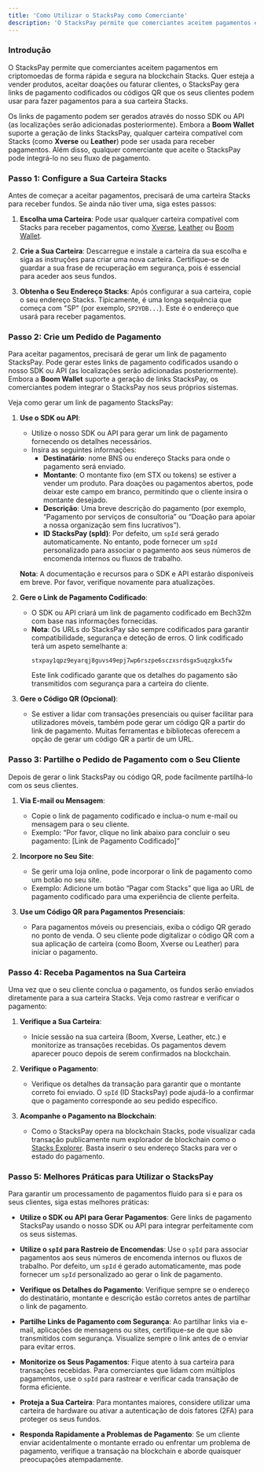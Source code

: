 ```yaml
---
title: 'Como Utilizar o StacksPay como Comerciante'
description: 'O StacksPay permite que comerciantes aceitem pagamentos em criptomoedas de forma rápida e segura na blockchain Stacks.'
---
```


### **Introdução**

O StacksPay permite que comerciantes aceitem pagamentos em criptomoedas de forma rápida e segura na blockchain Stacks. Quer esteja a vender produtos, aceitar doações ou faturar clientes, o StacksPay gera links de pagamento codificados ou códigos QR que os seus clientes podem usar para fazer pagamentos para a sua carteira Stacks.

Os links de pagamento podem ser gerados através do nosso SDK ou API (as localizações serão adicionadas posteriormente). Embora a **Boom Wallet** suporte a geração de links StacksPay, qualquer carteira compatível com Stacks (como **Xverse** ou **Leather**) pode ser usada para receber pagamentos. Além disso, qualquer comerciante que aceite o StacksPay pode integrá-lo no seu fluxo de pagamento.

### **Passo 1: Configure a Sua Carteira Stacks**

Antes de começar a aceitar pagamentos, precisará de uma carteira Stacks para receber fundos. Se ainda não tiver uma, siga estes passos:

1. **Escolha uma Carteira**: Pode usar qualquer carteira compatível com Stacks para receber pagamentos, como [Xverse](https://www.xverse.app/), [Leather](https://leather.io/) ou [Boom Wallet](https://www.boomwallet.app).

2. **Crie a Sua Carteira**: Descarregue e instale a carteira da sua escolha e siga as instruções para criar uma nova carteira. Certifique-se de guardar a sua frase de recuperação em segurança, pois é essencial para aceder aos seus fundos.

3. **Obtenha o Seu Endereço Stacks**: Após configurar a sua carteira, copie o seu endereço Stacks. Tipicamente, é uma longa sequência que começa com "SP" (por exemplo, `SP2YDB...`). Este é o endereço que usará para receber pagamentos.

### **Passo 2: Crie um Pedido de Pagamento**

Para aceitar pagamentos, precisará de gerar um link de pagamento StacksPay. Pode gerar estes links de pagamento codificados usando o nosso SDK ou API (as localizações serão adicionadas posteriormente). Embora a **Boom Wallet** suporte a geração de links StacksPay, os comerciantes podem integrar o StacksPay nos seus próprios sistemas.

Veja como gerar um link de pagamento StacksPay:

1. **Use o SDK ou API**:
   - Utilize o nosso SDK ou API para gerar um link de pagamento fornecendo os detalhes necessários.
   - Insira as seguintes informações:
     - **Destinatário**: nome BNS ou endereço Stacks para onde o pagamento será enviado.
     - **Montante**: O montante fixo (em STX ou tokens) se estiver a vender um produto. Para doações ou pagamentos abertos, pode deixar este campo em branco, permitindo que o cliente insira o montante desejado.
     - **Descrição**: Uma breve descrição do pagamento (por exemplo, “Pagamento por serviços de consultoria” ou “Doação para apoiar a nossa organização sem fins lucrativos”).
     - **ID StacksPay (spId)**: Por defeito, um `spId` será gerado automaticamente. No entanto, pode fornecer um `spId` personalizado para associar o pagamento aos seus números de encomenda internos ou fluxos de trabalho.

   **Nota**: A documentação e recursos para o SDK e API estarão disponíveis em breve. Por favor, verifique novamente para atualizações.

2. **Gere o Link de Pagamento Codificado**:
   - O SDK ou API criará um link de pagamento codificado em Bech32m com base nas informações fornecidas.
   - **Nota**: Os URLs do StacksPay são sempre codificados para garantir compatibilidade, segurança e deteção de erros. O link codificado terá um aspeto semelhante a:
     ```
     stxpay1qpz9eyarqj8guvs49epj7wp6rszpe6sczxsrdsgx5uqzgkx5fw
     ```
     Este link codificado garante que os detalhes do pagamento são transmitidos com segurança para a carteira do cliente.

3. **Gere o Código QR (Opcional)**:
   - Se estiver a lidar com transações presenciais ou quiser facilitar para utilizadores móveis, também pode gerar um código QR a partir do link de pagamento. Muitas ferramentas e bibliotecas oferecem a opção de gerar um código QR a partir de um URL.

### **Passo 3: Partilhe o Pedido de Pagamento com o Seu Cliente**

Depois de gerar o link StacksPay ou código QR, pode facilmente partilhá-lo com os seus clientes.

1. **Via E-mail ou Mensagem**:
   - Copie o link de pagamento codificado e inclua-o num e-mail ou mensagem para o seu cliente.
   - Exemplo: “Por favor, clique no link abaixo para concluir o seu pagamento: [Link de Pagamento Codificado]”

2. **Incorpore no Seu Site**:
   - Se gerir uma loja online, pode incorporar o link de pagamento como um botão no seu site.
   - Exemplo: Adicione um botão “Pagar com Stacks” que liga ao URL de pagamento codificado para uma experiência de cliente perfeita.

3. **Use um Código QR para Pagamentos Presenciais**:
   - Para pagamentos móveis ou presenciais, exiba o código QR gerado no ponto de venda. O seu cliente pode digitalizar o código QR com a sua aplicação de carteira (como Boom, Xverse ou Leather) para iniciar o pagamento.

### **Passo 4: Receba Pagamentos na Sua Carteira**

Uma vez que o seu cliente conclua o pagamento, os fundos serão enviados diretamente para a sua carteira Stacks. Veja como rastrear e verificar o pagamento:

1. **Verifique a Sua Carteira**:
   - Inicie sessão na sua carteira (Boom, Xverse, Leather, etc.) e monitorize as transações recebidas. Os pagamentos devem aparecer pouco depois de serem confirmados na blockchain.

2. **Verifique o Pagamento**:
   - Verifique os detalhes da transação para garantir que o montante correto foi enviado. O `spId` (ID StacksPay) pode ajudá-lo a confirmar que o pagamento corresponde ao seu pedido específico.

3. **Acompanhe o Pagamento na Blockchain**:
   - Como o StacksPay opera na blockchain Stacks, pode visualizar cada transação publicamente num explorador de blockchain como o [Stacks Explorer](https://explorer.stacks.co). Basta inserir o seu endereço Stacks para ver o estado do pagamento.

### **Passo 5: Melhores Práticas para Utilizar o StacksPay**

Para garantir um processamento de pagamentos fluido para si e para os seus clientes, siga estas melhores práticas:

- **Utilize o SDK ou API para Gerar Pagamentos**: Gere links de pagamento StacksPay usando o nosso SDK ou API para integrar perfeitamente com os seus sistemas.

- **Utilize o `spId` para Rastreio de Encomendas**: Use o `spId` para associar pagamentos aos seus números de encomenda internos ou fluxos de trabalho. Por defeito, um `spId` é gerado automaticamente, mas pode fornecer um `spId` personalizado ao gerar o link de pagamento.

- **Verifique os Detalhes do Pagamento**: Verifique sempre se o endereço do destinatário, montante e descrição estão corretos antes de partilhar o link de pagamento.

- **Partilhe Links de Pagamento com Segurança**: Ao partilhar links via e-mail, aplicações de mensagens ou sites, certifique-se de que são transmitidos com segurança. Visualize sempre o link antes de o enviar para evitar erros.

- **Monitorize os Seus Pagamentos**: Fique atento à sua carteira para transações recebidas. Para comerciantes que lidam com múltiplos pagamentos, use o `spId` para rastrear e verificar cada transação de forma eficiente.

- **Proteja a Sua Carteira**: Para montantes maiores, considere utilizar uma carteira de hardware ou ativar a autenticação de dois fatores (2FA) para proteger os seus fundos.

- **Responda Rapidamente a Problemas de Pagamento**: Se um cliente enviar acidentalmente o montante errado ou enfrentar um problema de pagamento, verifique a transação na blockchain e aborde quaisquer preocupações atempadamente.
